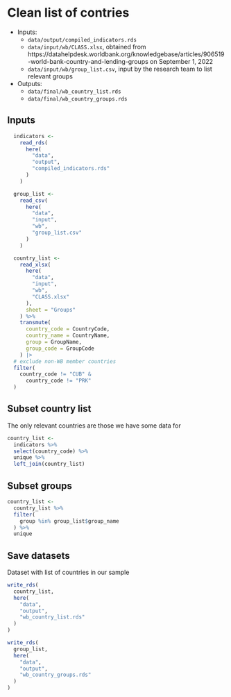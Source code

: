 # Clean list of contries

- Inputs:
  - `data/output/compiled_indicators.rds`
  - `data/input/wb/CLASS.xlsx`, obtained from https://datahelpdesk.worldbank.org/knowledgebase/articles/906519-world-bank-country-and-lending-groups on September 1, 2022
  - `data/input/wb/group_list.csv`, input by the research team to list relevant groups
      
- Outputs:
  - `data/final/wb_country_list.rds`
  - `data/final/wb_country_groups.rds`

## Inputs

```r
  indicators <-
    read_rds(
      here(
        "data",
        "output",
        "compiled_indicators.rds"
      )
    )

  group_list <-
    read_csv(
      here(
        "data",
        "input",
        "wb",
        "group_list.csv"
      )
    )

  country_list <-
    read_xlsx(
      here(
        "data",
        "input", 
        "wb",
        "CLASS.xlsx"
      ),
      sheet = "Groups"
    ) %>%
    transmute(
      country_code = CountryCode,
      country_name = CountryName,
      group = GroupName,
      group_code = GroupCode
    ) |>
  # exclude non-WB member countries
  filter(
    country_code != "CUB" & 
      country_code != "PRK"
  )
```

## Subset country list

The only relevant countries are those we have some data for

```r
country_list <-
  indicators %>%
  select(country_code) %>%
  unique %>%
  left_join(country_list)
```

## Subset groups

```r
country_list <-
  country_list %>%
  filter(
    group %in% group_list$group_name
  ) %>%
  unique
```

## Save datasets

Dataset with list of countries in our sample

```r
write_rds(
  country_list,
  here(
    "data",
    "output",
    "wb_country_list.rds"
  )
)

write_rds(
  group_list,
  here(
    "data",
    "output",
    "wb_country_groups.rds"
  )
)
```
